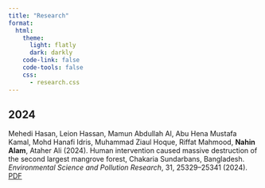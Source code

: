```yaml
---
title: "Research"
format:
  html:
    theme:
      light: flatly
      dark: darkly
    code-link: false
    code-tools: false
    css:
      - research.css
---
```



## 2024

<div class="publication">
Mehedi Hasan, Leion Hassan, Mamun Abdullah Al, Abu Hena Mustafa Kamal, Mohd Hanafi Idris, Muhammad Ziaul Hoque, Riffat Mahmood, <b>Nahin Alam</b>, Ataher Ali (2024). Human intervention caused massive destruction of the second largest mangrove forest, Chakaria Sundarbans, Bangladesh.  
<em>Environmental Science and Pollution Research</em>, 31, 25329–25341 (2024).  
<a href="your-pdf-link.pdf" target="_blank">PDF</a>
</div>

